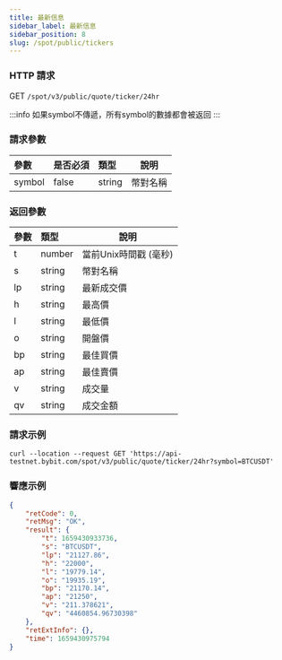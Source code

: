 ```yaml
---
title: 最新信息
sidebar_label: 最新信息
sidebar_position: 8
slug: /spot/public/tickers
---
```


### HTTP 請求
GET <code>/spot/v3/public/quote/ticker/24hr</code>

:::info
如果symbol不傳遞，所有symbol的數據都會被返回
:::

### 請求參數
| 參數 | 是否必須 | 類型 | 說明|
|:----- |:-------|:-----|------ |
| symbol | false | string | 幣對名稱 |

### 返回參數
| 參數 | 類型 | 說明|
|:----- |:-----|----- |
|t| number | 當前Unix時間戳 (毫秒) |
|s| string | 幣對名稱 |
|lp| string | 最新成交價 |
|h| string | 最高價 |
|l| string | 最低價 |
|o| string | 開盤價 |
|bp| string | 最佳買價 |
|ap| string | 最佳賣價 |
|v| string | 成交量 |
|qv| string | 成交金額 |

### 請求示例

```http
curl --location --request GET 'https://api-testnet.bybit.com/spot/v3/public/quote/ticker/24hr?symbol=BTCUSDT'
```

### 響應示例

```json
{
    "retCode": 0,
    "retMsg": "OK",
    "result": {
        "t": 1659430933736,
        "s": "BTCUSDT",
        "lp": "21127.86",
        "h": "22000",
        "l": "19779.14",
        "o": "19935.19",
        "bp": "21170.14",
        "ap": "21250",
        "v": "211.378621",
        "qv": "4460854.96730398"
    },
    "retExtInfo": {},
    "time": 1659430975794
}
```
